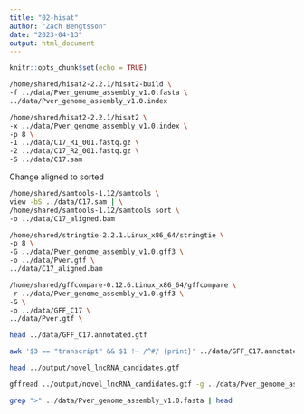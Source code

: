 ```yaml
---
title: "02-hisat"
author: "Zach Bengtsson"
date: "2023-04-13"
output: html_document
---
```


```r
knitr::opts_chunk$set(echo = TRUE)
```


```bash
/home/shared/hisat2-2.2.1/hisat2-build \
-f ../data/Pver_genome_assembly_v1.0.fasta \
../data/Pver_genome_assembly_v1.0.index

```
``` bash
/home/shared/hisat2-2.2.1/hisat2 \
-x ../data/Pver_genome_assembly_v1.0.index \
-p 8 \
-1 ../data/C17_R1_001.fastq.gz \
-2 ../data/C17_R2_001.fastq.gz \
-S ../data/C17.sam
```
Change aligned to sorted
```bash
/home/shared/samtools-1.12/samtools \
view -bS ../data/C17.sam | \
/home/shared/samtools-1.12/samtools sort \
-o ../data/C17_aligned.bam
```

```bash
/home/shared/stringtie-2.2.1.Linux_x86_64/stringtie \
-p 8 \
-G ../data/Pver_genome_assembly_v1.0.gff3 \
-o ../data/Pver.gtf \
../data/C17_aligned.bam
```

```bash
/home/shared/gffcompare-0.12.6.Linux_x86_64/gffcompare \
-r ../data/Pver_genome_assembly_v1.0.gff3 \
-G \
-o ../data/GFF_C17 \
../data/Pver.gtf \
```

```bash
head ../data/GFF_C17.annotated.gtf
```

```bash
awk '$3 == "transcript" && $1 !~ /^#/ {print}' ../data/GFF_C17.annotated.gtf | grep 'class_code "u"' | awk '$5 - $4 > 199 {print}' > ../output/novel_lncRNA_candidates.gtf
```

```bash
head ../output/novel_lncRNA_candidates.gtf
```

```bash
gffread ../output/novel_lncRNA_candidates.gtf -g ../data/Pver_genome_assembly_v1.0-valid.gtf -w ../output/novel_lncRNA_candidates.fasta
```

```bash
grep ">" ../data/Pver_genome_assembly_v1.0.fasta | head

```
